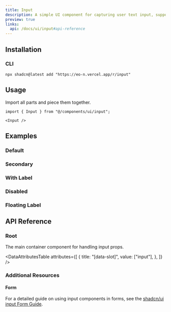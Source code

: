 ```yaml
---
title: Input
description: A simple UI component for capturing user text input, supporting basic styles and accessibility.
preview: true
links:
  api: /docs/ui/input#api-reference
---
```


<ComponentTabs name="input-demo" />

## Installation

### CLI

```package-install
npx shadcn@latest add "https://eo-n.vercel.app/r/input"
```

## Usage

Import all parts and piece them together.

```tsx
import { Input } from "@/components/ui/input";
```

```tsx
<Input />
```

## Examples

### Default

<ComponentTabs name="input-demo" />

### Secondary

<ComponentTabs name="input-secondary" />

### With Label

<ComponentTabs name="input-with-label" />

### Disabled

<ComponentTabs name="input-disabled" />

### Floating Label

<ComponentTabs name="input-with-floating-label" />

## API Reference

### Root

The main container component for handling input props.

<AutoTypeTable path="./types/docs/input.ts" name="RootProps" />

<DataAttributesTable
  attributes={[
    {
      title: "[data-slot]",
      value: ["input"],
    },
  ]}
/>

### Additional Resources

#### Form

For a detailed guide on using input components in forms, see the [shadcn/ui input Form Guide](https://ui.shadcn.com/docs/components/input#form).
